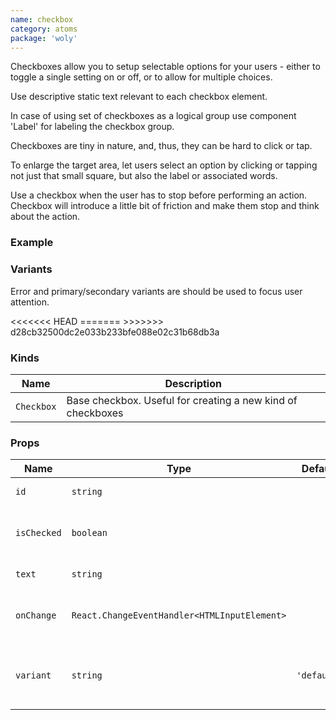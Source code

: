 ```yaml
---
name: checkbox
category: atoms
package: 'woly'
---
```



Checkboxes allow you to setup selectable options for your users - either to toggle a single setting on or off, or to allow for multiple choices.

Use descriptive static text relevant to each checkbox element.

In case of using set of checkboxes as a logical group use component 'Label' for labeling the checkbox group.

Checkboxes are tiny in nature, and, thus, they can be hard to click or tap.

To enlarge the target area, let users select an option by clicking or tapping not just that small square, but also the label or associated words.

Use a checkbox when the user has to stop before performing an action. Checkbox will introduce a little bit of friction and make them stop and think about the action.

### Example

<Playground>
  <Checkbox isChecked variant="default" />
  <Checkbox isChecked={false} variant="default" />
</Playground>

### Variants

Error and primary/secondary variants are should be used to focus user attention.

<Playground>
<<<<<<< HEAD
  <Checkbox text="Attention" variant="error" isChecked/>
  <Checkbox text="Alternative action" variant="secondary" />
  <Checkbox text="Disabled" variant="default" disabled isChecked/>
=======
  <Checkbox text="Attention" variant="error" isChecked disabled />
  <Checkbox text="Alternative action" variant="secondary" isChecked={false} />
  <Checkbox text="Disabled" variant="default" disabled isChecked />
>>>>>>> d28cb32500dc2e033b233bfe088e02c31b68db3a
</Playground>

### Kinds

| Name       | Description                                                 |
| ---------- | ----------------------------------------------------------- |
| `Checkbox` | Base checkbox. Useful for creating a new kind of checkboxes |

### Props

| Name        | Type                                         | Default     | Description                              |
| ----------- | -------------------------------------------- | ----------- | ---------------------------------------- |
| `id`        | `string`                                     |             | HTML id attribute                        |
| `isChecked` | `boolean`                                    |             | Whether checkbox is checked or not       |
| `text`      | `string`                                     |             | Text component                           |
| `onChange`  | `React.ChangeEventHandler<HTMLInputElement>` |             | Callback when checkbox is clicked        |
| `variant`   | `string`                                     | `'default'` | Variant prop to style Checkbox component |
